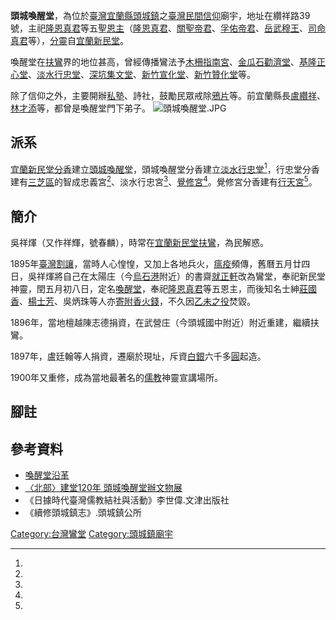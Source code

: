 '''頭城喚醒堂'''，為位於[[臺灣|臺灣]][[宜蘭縣|宜蘭縣]][[頭城鎮|頭城鎮]]之[[臺灣民間信仰|臺灣民間信仰]]廟宇，地址在纘祥路39號，主祀[[隆恩真君|隆恩真君]]等五聖[[恩主|恩主]]（[[隆恩真君|隆恩真君]]、[[關聖帝君|關聖帝君]]、[[孚佑帝君|孚佑帝君]]、[[岳武穆王|岳武穆王]]、[[司命真君|司命真君]]等），[[分靈|分靈]]自[[宜蘭新民堂|宜蘭新民堂]]。

喚醒堂在[[扶鸞|扶鸞]]界的地位甚高，曾經傳播鸞法予[[木柵指南宮|木柵指南宮]]、[[金瓜石勸濟堂|金瓜石勸濟堂]]、[[基隆正心堂|基隆正心堂]]、[[淡水行忠堂|淡水行忠堂]]、[[深坑集文堂|深坑集文堂]]、[[新竹宣化堂|新竹宣化堂]]、[[新竹贊化堂|新竹贊化堂]]等。

除了信仰之外，主要開辦[[私塾|私塾]]、詩社，鼓勵民眾戒除[[鴉片|鴉片]]等。前宜蘭縣長[[盧纘祥|盧纘祥]]、[[林才添|林才添]]等，都曾是喚醒堂門下弟子。
[[File:頭城喚醒堂.JPG|thumb]]
== 派系 ==
[[宜蘭新民堂|宜蘭新民堂]][[分香|分香]]建立[[頭城喚醒堂|頭城喚醒堂]]，頭城喚醒堂分香建立[[淡水行忠堂|淡水行忠堂]]<ref name="黃忠勤"/>，行忠堂分香建有[[三芝區|三芝區]]的智成忠義宮<ref name="林昭彰"/>、淡水行忠宮<ref name="許端驛"/>、[[覺修宮|覺修宮]]<ref name="黃忠勤"/>。覺修宮分香建有[[行天宮|行天宮]]<ref name="好廟網"/>。

==簡介==
吳祥煇（又作祥輝，號春麟），時常在[[宜蘭新民堂|宜蘭新民堂]][[扶鸞|扶鸞]]，為民解惑。

1895年[[臺灣割讓|臺灣割讓]]，當時人心惶惶，又加上各地兵火，[[瘟疫|瘟疫]]頻傳，舊曆五月廿四日，吳祥煇將自己在太陽庄（今[[烏石港|烏石港]]附近）的書齋[[就正軒|就正軒]]改為鸞堂，奉祀新民堂神靈，閏五月初八日，定名[[喚醒堂|喚醒堂]]，奉祀[[隆恩真君|隆恩真君]]等五恩主，而後知名士紳[[莊國香|莊國香]]、[[楊士芳|楊士芳]]、吳炳珠等人亦[[寄附|寄附]][[香火錢|香火錢]]，不久因[[乙未之役|乙未之役]]焚毀。

1896年，當地檀越陳志德捐資，在武營庄（今頭城國中附近）附近重建，繼續扶鸞。

1897年，盧廷翰等人捐資，遷廟於現址，斥資[[银两|白銀]]六千多[[銀元|圓]]起造。

1900年又重修，成為當地最著名的[[儒教_(宗教)|儒教]]神靈宣講場所。

== 腳註 ==
{{reflist|1|refs=

<ref name="黃忠勤">{{Cite news|url=https://tw.appledaily.com/new/realtime/20140901/461840/|title=我們都誤會行天宮了|author=黃忠勤|language=zh-tw|publisher=《蘋果日報》|date=2014-09-01|accessdate=2019-07-20|archive-date=2020-06-20|archive-url=https://web.archive.org/web/20200620145725/https://tw.appledaily.com/new/realtime/20140901/461840/|dead-url=yes}}</ref>

<ref name="林昭彰">{{Cite news|url=|title=三芝忠義宮100年 邀李總統|author=林昭彰|language=zh-tw|publisher=《聯合報》|date=2000-01-25|accessdate=}}</ref>
<ref name="許端驛">{{Cite news|url=https://udn.com/news/story/7323/2588810|title=淡水行忠宮關公慶 古法踏雷罡步再現|author=許端驛|language=zh-tw|publisher=《聯合報》|date=2017-07-17|accessdate=|deadurl=no|archiveurl=https://web.archive.org/web/20180622083906/https://udn.com/news/story/7323/2588810|archivedate=2018-06-22|df=}}</ref>

<ref name="好廟網">{{Cite news|url=https://miao.temple01.com/about.php?tpl=bff08c8|title=財團法人台北市行天宮三峽分宮<行修宮>|author=臺灣好廟網|language=zh-tw|publisher=臺灣好廟網|date=2017-07-17|accessdate=|deadurl=no|archiveurl=https://web.archive.org/web/20210124140327/https://miao.temple01.com/about.php?tpl=bff08c8|archivedate=2021-01-24|df=}}</ref>

}}

==參考資料==
*[http://www.jiuz-jeng.org/Page/GeneralContent/GeneralContentList.aspx?TopCategoryNo=350&GeneralContentCategoryNo=350  喚醒堂沿革]{{dead link|date=2018年5月 |bot=InternetArchiveBot |fix-attempted=yes }}
*[http://news.ltn.com.tw/news/local/paper/901624 〈北部〉建堂120年 頭城喚醒堂辦文物展] {{Wayback|url=http://news.ltn.com.tw/news/local/paper/901624 |date=20181123203730 }}
*《日據時代臺灣儒教結社與活動》李世偉.文津出版社
*《續修頭城鎮志》.頭城鎮公所
[[Category:台灣鸞堂|Category:台灣鸞堂]]

[[Category:頭城鎮廟宇|Category:頭城鎮廟宇]]